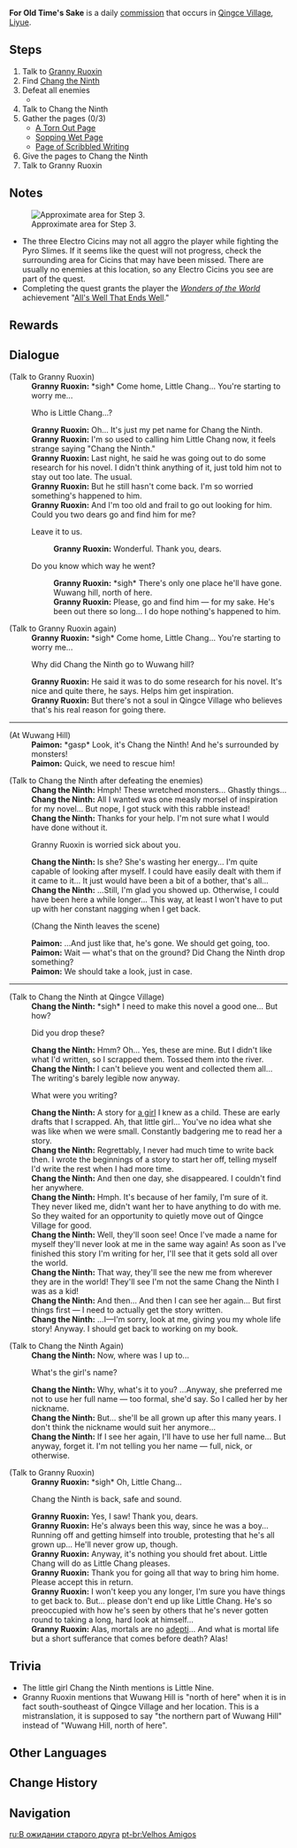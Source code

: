 {{Quest Infobox
|id            = 22115
|type          = Commission
|region        = Liyue
|npc           = Chang the Ninth
|description   = 
|startLocation = [[Qingce Village]], [[Liyue]]
|characters    = Chang the Ninth; Granny Ruoxin; Paimon; Traveler
|other         = 
*Grants the achievement [[All's Well That Ends Well]].
*AR-Dependent Rewards
}}
'''For Old Time's Sake''' is a daily [[commission]] that occurs in [[Qingce Village]], [[Liyue]].

==Steps==
#Talk to [[Granny Ruoxin]]
#Find [[Chang the Ninth]]
#Defeat all enemies
#*{{Enemy List|Electro Cicin*3;Pyro Slime*2;Large Pyro Slime|#*}}
#Talk to Chang the Ninth
#Gather the pages (0/3)
#*[[A Torn Out Page]]
#*[[Sopping Wet Page]]
#*[[Page of Scribbled Writing]]
#Give the pages to Chang the Ninth
#Talk to Granny Ruoxin

==Notes==
[[File:For Old Time's Sake Chang Area.png|thumb|Approximate area for Step 3.]]
*The three Electro Cicins may not all aggro the player while fighting the Pyro Slimes. If it seems like the quest will not progress, check the surrounding area for Cicins that may have been missed. There are usually no enemies at this location, so any Electro Cicins you see are part of the quest.
*Completing the quest grants the player the ''[[Wonders of the World]]'' achievement "[[All's Well That Ends Well]]."
{{clr}}

==Rewards==
{{Commission Rewards|low}}

==Dialogue==
{{Quest Description|[[Chang the Ninth]] of Qingce Village said he was going to [[Wuwang Hill]] in search of inspiration, but has yet to return. [[Granny Ruoxin]] is getting worried.}}
{{Dialogue start}}
;(Talk to Granny Ruoxin)
:'''Granny Ruoxin:''' *sigh* Come home, Little Chang... You're starting to worry me...
:{{DIcon}} Who is Little Chang...?
:'''Granny Ruoxin:''' Oh... It's just my pet name for Chang the Ninth.
:'''Granny Ruoxin:''' I'm so used to calling him Little Chang now, it feels strange saying "Chang the Ninth."
:'''Granny Ruoxin:''' Last night, he said he was going out to do some research for his novel. I didn't think anything of it, just told him not to stay out too late. The usual.
:'''Granny Ruoxin:''' But he still hasn't come back. I'm so worried something's happened to him.
:'''Granny Ruoxin:''' And I'm too old and frail to go out looking for him. Could you two dears go and find him for me?
:{{DIcon}} Leave it to us.
::'''Granny Ruoxin:''' Wonderful. Thank you, dears.
:{{DIcon}} Do you know which way he went?
::'''Granny Ruoxin:''' *sigh* There's only one place he'll have gone. Wuwang hill, north of here.
::'''Granny Ruoxin:''' Please, go and find him &mdash; for my sake. He's been out there so long... I do hope nothing's happened to him.

;(Talk to Granny Ruoxin again)
:'''Granny Ruoxin:''' *sigh* Come home, Little Chang... You're starting to worry me...
:{{DIcon}} Why did Chang the Ninth go to Wuwang hill?
:'''Granny Ruoxin:''' He said it was to do some research for his novel. It's nice and quite there, he says. Helps him get inspiration.
:'''Granny Ruoxin:''' But there's not a soul in Qingce Village who believes that's his real reason for going there.
----
;(At Wuwang Hill)
:'''Paimon:''' *gasp* Look, it's Chang the Ninth! And he's surrounded by monsters!
:'''Paimon:''' Quick, we need to rescue him!

;(Talk to Chang the Ninth after defeating the enemies)
:'''Chang the Ninth:''' Hmph! These wretched monsters... Ghastly things...
:'''Chang the Ninth:''' All I wanted was one measly morsel of inspiration for my novel... But nope, I got stuck with this rabble instead!
:'''Chang the Ninth:''' Thanks for your help. I'm not sure what I would have done without it.
:{{DIcon}} Granny Ruoxin is worried sick about you.
:'''Chang the Ninth:''' Is she? She's wasting her energy... I'm quite capable of looking after myself. I could have easily dealt with them if it came to it... It just would have been a bit of a bother, that's all...
:'''Chang the Ninth:''' ...Still, I'm glad you showed up. Otherwise, I could have been here a while longer... This way, at least I won't have to put up with her constant nagging when I get back.
:;(Chang the Ninth leaves the scene)
:'''Paimon:''' ...And just like that, he's gone. We should get going, too.
:'''Paimon:''' Wait &mdash; what's that on the ground? Did Chang the Ninth drop something?
:'''Paimon:''' We should take a look, just in case.
----
;(Talk to Chang the Ninth at Qingce Village)
:'''Chang the Ninth:''' *sigh* I need to make this novel a good one... But how?
:{{DIcon}} Did you drop these?
:'''Chang the Ninth:''' Hmm? Oh... Yes, these are mine. But I didn't like what I'd written, so I scrapped them. Tossed them into the river.
:'''Chang the Ninth:''' I can't believe you went and collected them all... The writing's barely legible now anyway.
:{{DIcon}} What were you writing?
:'''Chang the Ninth:''' A story for [[Little Nine|a girl]] I knew as a child. These are early drafts that I scrapped. Ah, that little girl... You've no idea what she was like when we were small. Constantly badgering me to read her a story.
:'''Chang the Ninth:''' Regrettably, I never had much time to write back then. I wrote the beginnings of a story to start her off, telling myself I'd write the rest when I had more time.
:'''Chang the Ninth:''' And then one day, she disappeared. I couldn't find her anywhere.
:'''Chang the Ninth:''' Hmph. It's because of her family, I'm sure of it. They never liked me, didn't want her to have anything to do with me. So they waited for an opportunity to quietly move out of Qingce Village for good.
:'''Chang the Ninth:''' Well, they'll soon see! Once I've made a name for myself they'll never look at me in the same way again! As soon as I've finished this story I'm writing for her, I'll see that it gets sold all over the world.
:'''Chang the Ninth:''' That way, they'll see the new me from wherever they are in the world! They'll see I'm not the same Chang the Ninth I was as a kid!
:'''Chang the Ninth:''' And then... And then I can see her again... But first things first &mdash; I need to actually get the story written.
:'''Chang the Ninth:''' ...I&mdash;I'm sorry, look at me, giving you my whole life story! Anyway. I should get back to working on my book.

;(Talk to Chang the Ninth Again)
:'''Chang the Ninth:''' Now, where was I up to...
:{{DIcon}} What's the girl's name?
:'''Chang the Ninth:''' Why, what's it to you? ...Anyway, she preferred me not to use her full name &mdash; too formal, she'd say. So I called her by her nickname.
:'''Chang the Ninth:''' But... she'll be all grown up after this many years. I don't think the nickname would suit her anymore...
:'''Chang the Ninth:''' If I see her again, I'll have to use her full name... But anyway, forget it. I'm not telling you her name &mdash; full, nick, or otherwise.

;(Talk to Granny Ruoxin)
:'''Granny Ruoxin:''' *sigh* Oh, Little Chang...
:{{DIcon}} Chang the Ninth is back, safe and sound.
:'''Granny Ruoxin:''' Yes, I saw! Thank you, dears.
:'''Granny Ruoxin:''' He's always been this way, since he was a boy... Running off and getting himself into trouble, protesting that he's all grown up... He'll never grow up, though.
:'''Granny Ruoxin:''' Anyway, it's nothing you should fret about. Little Chang will do as Little Chang pleases.
:'''Granny Ruoxin:''' Thank you for going all that way to bring him home. Please accept this in return.
:'''Granny Ruoxin:''' I won't keep you any longer, I'm sure you have things to get back to. But... please don't end up like Little Chang. He's so preoccupied with how he's seen by others that he's never gotten round to taking a long, hard look at himself...
:'''Granny Ruoxin:''' Alas, mortals are no [[adepti]]... And what is mortal life but a short sufferance that comes before death? Alas!
{{Dialogue end}}

==Trivia==
*The little girl Chang the Ninth mentions is Little Nine.
*Granny Ruoxin mentions that Wuwang Hill is "north of here" when it is in fact south-southeast of Qingce Village and her location. This is a mistranslation, it is supposed to say "the northern part of Wuwang Hill" instead of "Wuwang Hill, north of here".

==Other Languages==
{{Other Languages
|en      = For Old Time's Sake
|zhs     = 久久望故人
|zhs_rm  = Jiǔjiǔ Wàng Gùrén
|zht     = 久久望故人
|zht_rm  = Jiǔjiǔ Wàng Gùrén
|zh_tl   = 
|ja      = 人探し
|ja_rm   = Hitosagashi
|ja_tl   = Searching for Someone
|ko      = 오래도록 옛 친구를 기다리네
|ko_rm   = 
|ko_tl   = 
|es      = Viejos amigos
|es_tl   = Old Friends
|fr      = Mais où est passé Chang ?
|fr_tl   = But Where Did Chang Go?
|ru      = В ожидании старого друга
|ru_tl   = 
|th      = แอบส่องศัตรู
|th_rm   = 
|th_tl   = Secretly Investigating the Enemy
|vi      = Lâu Lâu Nhớ Cố Nhân
|vi_tl   = 
|de      = Alte Bekannte
|de_tl   = Old Acquaintances
|id      = Demi Teman Lama
|id_tl   = For Old Friend
|pt      = Velhos Amigos
|pt_tl   = Old Friends
}}

==Change History==
{{Change History|1.1}}

==Navigation==
{{Commission Navbox|Liyue|Standalone}}

[[ru:В ожидании старого друга]]
[[pt-br:Velhos Amigos]]